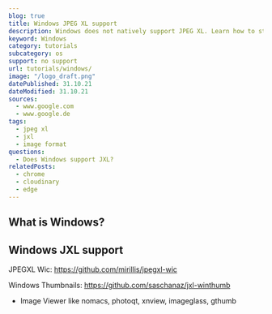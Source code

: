 ```yaml
---
blog: true
title: Windows JPEG XL support
description: Windows does not natively support JPEG XL. Learn how to still view files in the explorer and open them.
keyword: Windows
category: tutorials
subcategory: os
support: no support
url: tutorials/windows/
image: "/logo_draft.png"
datePublished: 31.10.21
dateModified: 31.10.21
sources:
  - www.google.com
  - www.google.de
tags:
  - jpeg xl
  - jxl
  - image format
questions:
  - Does Windows support JXL?
relatedPosts:
  - chrome
  - cloudinary
  - edge
---
```


## What is Windows?

## Windows JXL support

JPEGXL Wic: https://github.com/mirillis/jpegxl-wic

Windows Thumbnails: https://github.com/saschanaz/jxl-winthumb

- Image Viewer like nomacs, photoqt, xnview, imageglass, gthumb

